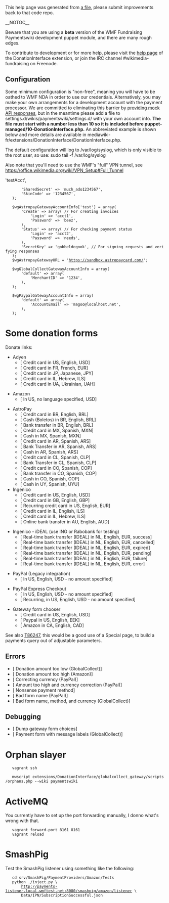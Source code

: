 This help page was generated from [http://git.wikimedia.org/blob/mediawiki%2Fvagrant.git/HEAD/puppet%2Fmodules%2Fpayments%2Ffiles%2FMain_Page.wiki a file], please submit improvements back to that code repo.

__NOTOC__

Beware that you are using a '''beta''' version of the WMF Fundraising Paymentswiki development puppet module, and there are many rough edges.

To contribute to development or for more help, please visit the [https://www.mediawiki.org/wiki/Extension:DonationInterface help page] of the DonationInterface extension, or join the IRC channel #wikimedia-fundraising on Freenode.

== Configuration ==

Some minimum configuration is "non-free", meaning you will have to be oathed to WMF NDA in order to use our credentials.  Alternatively, you may make your own arrangements for a development account with the payment processor.  We are committed to eliminating this barrier by [https://phabricator.wikimedia.org/T89188 providing mock API responses], but in the meantime please add a file to settings.d/wikis/paymentswiki/settings.d/ with your own account info. '''The file must start with a number less than 10 so it is included before puppet-managed/10-DonationInterface.php.''' An abbreviated example is shown below and more details are available in mediawiki-fr/extensions/DonationInterface/DonationInterface.php.

The default configuration will log to /var/log/syslog, which is only visible to the root user, so use: sudo tail -f /var/log/syslog

Also note that you'll need to use the WMF's "full" VPN tunnel, see https://office.wikimedia.org/wiki/VPN_Setup#Full_Tunnel

    <?php
    # settings.d/wikis/paymentswiki/settings.d/01-DI-test-accounts.php
    
    $wgAdyenGatewayURL = 'https://test.adyen.com';
    $wgAdyenGatewayAccountInfo['test'] = array(
        'AccountName' => 'testAcct',
        'SharedSecret' => 'much_ado1234567',
        'SkinCode' => '1234567',
    );
    
    $wgAstropayGatewayAccountInfo['test'] = array(
        'Create' => array( // For creating invoices
            'Login' => 'acct1',
            'Password' => 'beez',
        ),
        'Status' => array( // For checking payment status
            'Login' => 'acct2',
            'Password' => 'needs',
        ),
        'SecretKey' => 'gobbeldegook', // For signing requests and verifying responses
    );
    $wgAstropayGatewayURL = 'https://sandbox.astropaycard.com/';
    
    $wgGlobalCollectGatewayAccountInfo = array(
        'default' => array(
            'MerchantID' => '1234',
        ),
    );
    
    $wgPaypalGatewayAccountInfo = array(
        'default' => array(
            'AccountEmail' => 'magoo@localhost.net',
        ),
    );

= Some donation forms =
Donate links:
* Adyen
** [{{fullurl:Special:AdyenGateway|appeal=JimmyQuote&payment_method=cc&recurring=&uselang=en&language=en&currency_code=USD&amount=10&country=US&ffname=adyen}} Credit card in US, English, USD]
** [{{fullurl:Special:AdyenGateway|appeal=JimmyQuote&payment_method=cc&recurring=&uselang=fr&language=fr&currency_code=EUR&amount=10&country=FR&ffname=adyen}} Credit card in FR, French, EUR]
** [{{fullurl:Special:AdyenGateway|appeal=JimmyQuote&payment_method=cc&recurring=&uselang=ja&language=ja&currency_code=JPY&amount=250&country=JP&ffname=adyen}} Credit card in JP, Japanese, JPY]
** [{{fullurl:Special:AdyenGateway|appeal=JimmyQuote&payment_method=cc&recurring=&uselang=he&language=he&currency_code=ILS&amount=100&country=IL&ffname=adyen}} Credit card in IL, Hebrew, ILS]
** [{{fullurl:Special:AdyenGateway|appeal=JimmyQuote&payment_method=cc&recurring=&uselang=uk&language=uk&currency_code=UAH&amount=100&country=UA&ffname=adyen}} Credit card in UA, Ukrainian, UAH]

* Amazon
** [{{fullurl:Special:AmazonGateway|currency_code=USD&country=US&amount=1&ffname=amazon}} In US, no language specified, USD]

* AstroPay
** [{{fullurl:Special:AstroPayGateway|appeal=JimmyQuote&payment_method=cc&recurring=&uselang=en&language=en&currency_code=BRL&amount=100&country=BR&ffname=astropay}} Credit card in BR, English, BRL]
** [{{fullurl:Special:AstroPayGateway|appeal=JimmyQuote&payment_method=cash&recurring=&uselang=en&language=en&currency_code=BRL&amount=100&country=BR&ffname=astropay}} Cash (Boletos) in BR, English, BRL]
** [{{fullurl:Special:AstroPayGateway|appeal=JimmyQuote&payment_method=bt&recurring=&uselang=en&language=en&currency_code=BRL&amount=100&country=BR&ffname=astropay}} Bank transfer in BR, English, BRL]
** [{{fullurl:Special:AstroPayGateway|appeal=JimmyQuote&payment_method=cc&recurring=&uselang=es&language=es&currency_code=MXN&amount=100&country=MX&ffname=astropay-mx}} Credit card in MX, Spanish, MXN]
** [{{fullurl:Special:AstroPayGateway|appeal=JimmyQuote&payment_method=cash&recurring=&uselang=es&language=es&currency_code=MXN&amount=100&country=MX&ffname=astropay-mx}} Cash in MX, Spanish, MXN]
** [{{fullurl:Special:AstroPayGateway|appeal=JimmyQuote&payment_method=cc&recurring=&uselang=es&language=es&currency_code=ARS&amount=100&country=AR&ffname=astropay-ar}} Credit card in AR, Spanish, ARS]
** [{{fullurl:Special:AstroPayGateway|appeal=JimmyQuote&payment_method=bt&recurring=&uselang=es&language=es&currency_code=ARS&amount=100&country=AR&ffname=astropay-ar}} Bank Transfer in AR, Spanish, ARS]
** [{{fullurl:Special:AstroPayGateway|appeal=JimmyQuote&payment_method=cash&recurring=&uselang=es&language=es&currency_code=ARS&amount=100&country=AR&ffname=astropay-ar}} Cash in AR, Spanish, ARS]
** [{{fullurl:Special:AstroPayGateway|appeal=JimmyQuote&payment_method=cc&recurring=&uselang=es&language=es&currency_code=CLP&amount=5000&country=CL&ffname=astropay-cl}} Credit card in CL, Spanish, CLP]
** [{{fullurl:Special:AstroPayGateway|appeal=JimmyQuote&payment_method=bt&recurring=&uselang=es&language=es&currency_code=CLP&amount=5000&country=CL&ffname=astropay-cl}} Bank Transfer in CL, Spanish, CLP]
** [{{fullurl:Special:AstroPayGateway|appeal=JimmyQuote&payment_method=cc&recurring=&uselang=es&language=es&currency_code=COP&amount=5000&country=CO&ffname=astropay-co}} Credit card in CO, Spanish, COP]
** [{{fullurl:Special:AstroPayGateway|appeal=JimmyQuote&payment_method=bt&recurring=&uselang=es&language=es&currency_code=COP&amount=5000&country=CO&ffname=astropay-co}} Bank transfer in CO, Spanish, COP]
** [{{fullurl:Special:AstroPayGateway|appeal=JimmyQuote&payment_method=cash&recurring=&uselang=es&language=es&currency_code=COP&amount=5000&country=CO&ffname=astropay-co}} Cash in CO, Spanish, COP]
** [{{fullurl:Special:AstroPayGateway|appeal=JimmyQuote&payment_method=cash&recurring=&uselang=es&language=es&currency_code=UYU&amount=5000&country=UY&ffname=astropay-uy}} Cash in UY, Spanish, UYU]
* Ingenico
** [{{fullurl:Special:GlobalCollectGateway|appeal=JimmyQuote&ffname=cc-vmad&payment_method=cc&recurring=&uselang=en&language=en&currency_code=USD&amount=10&country=US}} Credit card in US, English, USD]
** [{{fullurl:Special:GlobalCollectGateway|appeal=JimmyQuote&ffname=cc-vmad&payment_method=cc&recurring=&uselang=en&language=en&currency_code=GBP&country=GB&amount=2.01}} Credit card in GB, English, GBP]
** [{{fullurl:Special:GlobalCollectGateway|appeal=JimmyQuote&ffname=rcc-vmad&payment_method=cc&recurring=1&uselang=en&language=en&currency_code=EUR&country=US&amount=2.01}} Recurring credit card in US, English, EUR]
** [{{fullurl:Special:GlobalCollectGateway|appeal=JimmyQuote&ffname=cc-vmad&payment_method=cc&recurring=&uselang=en&language=en&currency_code=ILS&country=IL&amount=20.01}} Credit card in IL, English, ILS]
** [{{fullurl:Special:GlobalCollectGateway|appeal=JimmyQuote&ffname=cc-vmad&payment_method=cc&recurring=&uselang=he&language=he&currency_code=ILS&country=IL&amount=20.01}} Credit card in IL, Hebrew, ILS]
** [{{fullurl:Special:GlobalCollectGateway|appeal=JimmyQuote&recurring=&payment_method=obt&utm_medium=Waystogive&utm_campaign=C11_Waystogive&utm_key=&language=en&country=AU&returnto=Thank_You%2Fen&amountGiven=&currency_code=AUD&frequency=onetime&amount=3&uselang=en}} Online bank transfer in AU, English, AUD]

* Ingenico - iDEAL (use ING or Rabobank for testing)
** [{{fullurl:Special:GlobalCollectGateway|appeal=JimmyQuote&ffname=rtbt-ideal-noadd&recurring=&payment_method=rtbt&payment_submethod=rtbt_ideal&utm_source=Waystogive.default%7Edefault%7Edefault%7Edefault%7Econtrol.rtbt.rtbt_ideal&utm_medium=Waystogive&utm_campaign=C11_Waystogive&utm_key=&language=en&country=NL&returnto=Thank_You%2Fen&amountGiven=&currency_code=EUR&frequency=onetime&amount=1&uselang=en}} Real-time bank transfer (IDEAL) in NL, English, EUR, success]
** [{{fullurl:Special:GlobalCollectGateway|appeal=JimmyQuote&ffname=rtbt-ideal-noadd&recurring=&payment_method=rtbt&payment_submethod=rtbt_ideal&utm_source=Waystogive.default%7Edefault%7Edefault%7Edefault%7Econtrol.rtbt.rtbt_ideal&utm_medium=Waystogive&utm_campaign=C11_Waystogive&utm_key=&language=en&country=NL&returnto=Thank_You%2Fen&amountGiven=&currency_code=EUR&frequency=onetime&amount=2&uselang=en}} Real-time bank transfer (IDEAL) in NL, English, EUR, cancelled]
** [{{fullurl:Special:GlobalCollectGateway|appeal=JimmyQuote&ffname=rtbt-ideal-noadd&recurring=&payment_method=rtbt&payment_submethod=rtbt_ideal&utm_source=Waystogive.default%7Edefault%7Edefault%7Edefault%7Econtrol.rtbt.rtbt_ideal&utm_medium=Waystogive&utm_campaign=C11_Waystogive&utm_key=&language=en&country=NL&returnto=Thank_You%2Fen&amountGiven=&currency_code=EUR&frequency=onetime&amount=3&uselang=en}} Real-time bank transfer (IDEAL) in NL, English, EUR, expired]
** [{{fullurl:Special:GlobalCollectGateway|appeal=JimmyQuote&ffname=rtbt-ideal-noadd&recurring=&payment_method=rtbt&payment_submethod=rtbt_ideal&utm_source=Waystogive.default%7Edefault%7Edefault%7Edefault%7Econtrol.rtbt.rtbt_ideal&utm_medium=Waystogive&utm_campaign=C11_Waystogive&utm_key=&language=en&country=NL&returnto=Thank_You%2Fen&amountGiven=&currency_code=EUR&frequency=onetime&amount=4&uselang=en}} Real-time bank transfer (IDEAL) in NL, English, EUR, pending]
** [{{fullurl:Special:GlobalCollectGateway|appeal=JimmyQuote&ffname=rtbt-ideal-noadd&recurring=&payment_method=rtbt&payment_submethod=rtbt_ideal&utm_source=Waystogive.default%7Edefault%7Edefault%7Edefault%7Econtrol.rtbt.rtbt_ideal&utm_medium=Waystogive&utm_campaign=C11_Waystogive&utm_key=&language=en&country=NL&returnto=Thank_You%2Fen&amountGiven=&currency_code=EUR&frequency=onetime&amount=5&uselang=en}} Real-time bank transfer (IDEAL) in NL, English, EUR, failure]
** [{{fullurl:Special:GlobalCollectGateway|appeal=JimmyQuote&ffname=rtbt-ideal-noadd&recurring=&payment_method=rtbt&payment_submethod=rtbt_ideal&utm_source=Waystogive.default%7Edefault%7Edefault%7Edefault%7Econtrol.rtbt.rtbt_ideal&utm_medium=Waystogive&utm_campaign=C11_Waystogive&utm_key=&language=en&country=NL&returnto=Thank_You%2Fen&amountGiven=&currency_code=EUR&frequency=onetime&amount=7&uselang=en}} Real-time bank transfer (IDEAL) in NL, English, EUR, error]

* PayPal (Legacy integration)
** [{{fullurl:Special:PaypalLegacyGateway|appeal=JimmyQuote&ffname=paypal&recurring=&language=en&utm_source=Waystogive&utm_medium=sitenotice&utm_campaign=C11_Waystogive&gateway=paypal&returnto=Thank_You%2Fen&currency_code=USD&uselang=en}} In US, English, USD - no amount specified]

* PayPal Express Checkout
** [{{fullurl:Special:PaypalExpressGateway|appeal=JimmyQuote&ffname=paypal&recurring=&language=en&utm_source=Waystogive&utm_medium=sitenotice&utm_campaign=C11_Waystogive&gateway=paypal&returnto=Thank_You%2Fen&currency_code=USD&uselang=en}} In US, English, USD - no amount specified]
** [{{fullurl:Special:PaypalExpressGateway|appeal=JimmyQuote&ffname=paypal&recurring=1&language=en&utm_source=Waystogive&utm_medium=sitenotice&utm_campaign=C11_Waystogive&gateway=paypal&returnto=Thank_You%2Fen&currency_code=USD&uselang=en}} Recurring, in US, English, USD - no amount specified]

* Gateway form chooser
** [{{fullurl:Special:GatewayFormChooser|uselang=en&language=en&currency_code=USD&amount=10&country=US&payment_method=cc}} Credit card in US, English, USD]
** [{{fullurl:Special:GatewayFormChooser|uselang=en&language=en&currency_code=EEK&country=US&amount=2500&payment_method=paypal}} Paypal in US, English, EEK]
** [{{fullurl:Special:GatewayFormChooser|uselang=en&language=en&currency_code=CAD&country=CA&amount=250&payment_method=amazon}} Amazon in CA, English, CAD]

See also [https://phabricator.wikimedia.org/T86247 T86247], this would be a good use of a Special page, to build a payments query out of adjustable parameters.

== Errors ==
* [{{fullurl:Special:GlobalCollectGateway|appeal=JimmyQuote&ffname=cc-vmad&recurring=&uselang=en&language=en&currency_code=USD&country=US&amount=.01&payment_method=cc}} Donation amount too low (GlobalCollect)]
* [{{fullurl:Special:AmazonGateway|uselang=en&language=en&currency_code=USD&country=US&amount=992500&payment_method=amazon}} Donation amount too high (Amazon)]
* [{{fullurl:Special:PaypalLegacyGateway|appeal=JimmyQuote&ffname=paypal&recurring=&uselang=en&language=en&currency_code=INR&country=US&amount=200.01}} Correcting currency (PayPal)]
* [{{fullurl:Special:PaypalLegacyGateway|ffname=paypal&recurring=&payment_method=paypal&utm_source=fr-redir.default%7Edefault%7Edefault%7Edefault%7Econtrol.paypal&utm_medium=spontaneous&utm_campaign=spontaneous&utm_key=&referrer=&language=en&country=US&returnto=Thank_You%2Fen&amountGiven=&currency_code=EEK&frequency=onetime&amount=30000000&uselang=en}} Amount too high and currency correction (PayPal)]
* [{{fullurl:Special:GatewayFormChooser|uselang=en&language=en&currency_code=USD&amount=10&country=US&payment_method=blarg}} Nonsense payment method]
* [{{fullurl:Special:PaypalLegacyGateway|ffname=badname&recurring=&payment_method=paypal&language=en&country=NO&returnto=Thank_You%2Fen&amountGiven=&currency_code=NKD&frequency=onetime&amount=3000&uselang=en}} Bad form name (PayPal)]
* [{{fullurl:Special:GlobalCollectGateway|ffname=badname&recurring=&payment_method=aa&language=en&country=NO&returnto=Thank_You%2Fen&amountGiven=&currency_code=ABC&frequency=onetime&amount=3000&uselang=en}} Bad form name, method, and currency (GlobalCollect)]

== Debugging ==
* [{{fullurl:Special:GatewayFormChooser|testGetAll=1}} Dump gateway form choices]
* [{{fullurl:Special:GlobalCollectGateway|appeal=JimmyQuote&ffname=cc-vmad&recurring=&uselang=qqx&language=qqx&currency_code=USD&country=US&amount=1.01}} Payment form with message labels (GlobalCollect)]

= Orphan slayer =

    vagrant ssh
    
    mwscript extensions/DonationInterface/globalcollect_gateway/scripts/orphans.php --wiki paymentswiki

= ActiveMQ =

You currently have to set up the port forwarding manually, I donno what's wrong with that.

    vagrant forward-port 8161 8161
    vagrant reload

= SmashPig =

Test the SmashPig listener using something like the following:

    cd srv/SmashPig/PaymentProviders/Amazon/Tests
    python ./inject.py \
        http://payments-listener.local.wmftest.net:8080/smashpig/amazon/listener \
        Data/IPN/SubscriptionSuccessful.json
